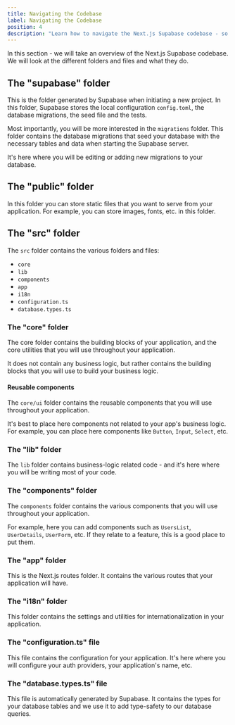 ```yaml
---
title: Navigating the Codebase
label: Navigating the Codebase
position: 4
description: "Learn how to navigate the Next.js Supabase codebase - so you can understand and extend the codebase to your needs."
---
```


In this section - we will take an overview of the Next.js Supabase codebase. We
will look at the different folders and files and what they do.

## The "supabase" folder

This is the folder generated by Supabase when initiating a new project. In this folder, Supabase stores the local configuration `config.toml`, the database migrations, the seed file and the tests.

Most importantly, you will be more interested in the `migrations` folder. This folder contains the database migrations that seed your database with the necessary tables and data when starting the Supabase server.

It's here where you will be editing or adding new migrations to your database.

## The "public" folder

In this folder you can store static files that you want to serve from your application. For example, you can store images, fonts, etc. in this folder.

## The "src" folder

The `src` folder contains the various folders and files:
- `core`
- `lib`
- `components`
- `app`
- `i18n`
- `configuration.ts`
- `database.types.ts`

### The "core" folder

The core folder contains the building blocks of your application, and the core utilities that you will use throughout your application.

It does not contain any business logic, but rather contains the building blocks that you will use to build your business logic.

#### Reusable components

The `core/ui` folder contains the reusable components that you will use throughout your application.

It's best to place here components not related to your app's business logic. For example, you can place here components like `Button`, `Input`, `Select`, etc.

### The "lib" folder

The `lib` folder contains business-logic related code - and it's here where you will be writing most of your code.

### The "components" folder

The `components` folder contains the various components that you will use throughout your application.

For example, here you can add components such as `UsersList`, `UserDetails`, `UserForm`, etc. If they relate to a feature, this is a good place to put them.

### The "app" folder

This is the Next.js routes folder. It contains the various routes that your
application will have.

### The "i18n" folder

This folder contains the settings and utilities for internationalization in your application.

### The "configuration.ts" file

This file contains the configuration for your application. It's here where you will configure your auth providers, your application's name, etc.

### The "database.types.ts" file

This file is automatically generated by Supabase. It contains the types for your database tables and we use it to add type-safety to our database queries.